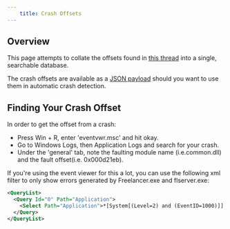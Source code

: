```yaml
---
	title: Crash Offsets
---
```



## Overview

This page attempts to collate the offsets found in [this thread](https://the-starport.net/freelancer/forum/viewtopic.php?topic_id=2987) into a single, searchable database.

The crash offsets are available as a [JSON payload](/payloads/crash-offsets.json) should you want to use them in automatic crash detection.

## Finding Your Crash Offset

In order to get the offset from a crash:

* Press Win + R, enter 'eventvwr.msc' and hit okay.
* Go to Windows Logs, then Application Logs and search for your crash.
* Under the 'general' tab, note the faulting module name (i.e.common.dll) and the fault offset(i.e. 0x000d21eb).

If you're using the event viewer for this a lot, you can use the following xml filter to only show errors generated by Freelancer.exe and flserver.exe:

```xml
<QueryList>
  <Query Id="0" Path="Application">
    <Select Path="Application">*[System[(Level=2) and (EventID=1000)]] and *[EventData[Data and (Data='Freelancer.exe' or Data='flserver.exe')]]</Select>
  </Query>
</QueryList>
```

<Offsets/>